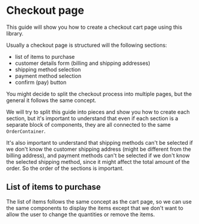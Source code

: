 
<Meta of={Stories} />

# Checkout page

This guide will show you how to create a checkout cart page using this library.

Usually a checkout page is structured will the following sections:
- list of items to purchase
- customer details form (billing and shipping addresses)
- shipping method selection
- payment method selection
- confirm (pay) button

You might decide to split the checkout process into multiple pages, but the general it follows the same concept.

We will try to split this guide into pieces and show you how to create each section, but it's important to understand that even if each section is a separate block of components, 
they are all connected to the same `OrderContainer`.

It's also important to understand that shipping methods can't be selected if we don't know the customer shipping address (might be different from the billing address), 
and payment methods can't be selected if we don't know the selected shipping method, since it might affect the total amount of the order.
So the order of the sections is important.


## List of items to purchase
The list of items follows the same concept as the cart page, so we can use the same components to display the items except that we don't want to allow the user to change the quantities or remove the items.

<Canvas of={Stories.ListOfItems} />
